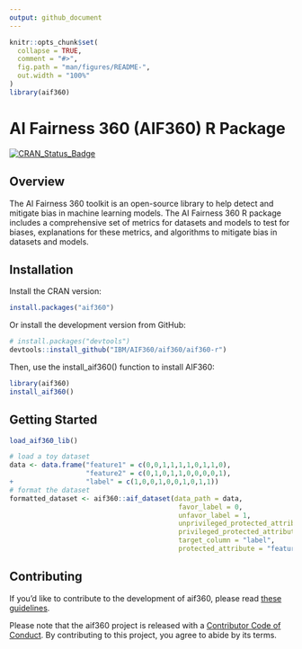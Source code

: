 ```yaml
---
output: github_document
---
```


<!-- README.md is generated from README.Rmd. Please edit that file -->

```r
knitr::opts_chunk$set(
  collapse = TRUE,
  comment = "#>",
  fig.path = "man/figures/README-",
  out.width = "100%"
)
library(aif360)
```

# AI Fairness 360 (AIF360) R Package 

<!-- badges: start -->
[![CRAN_Status_Badge](http://www.r-pkg.org/badges/version/aif360)](https://cran.r-project.org/package=aif360)
<!-- badges: end -->

## Overview

The AI Fairness 360 toolkit is an open-source library to help detect and mitigate bias in machine learning models. 
The AI Fairness 360 R package includes a comprehensive set of metrics for datasets and models to test for biases, explanations for these metrics, and algorithms to mitigate bias in datasets and models.

## Installation

Install the CRAN version:

```r
install.packages("aif360")
```

Or install the development version from GitHub:

``` r
# install.packages("devtools")
devtools::install_github("IBM/AIF360/aif360/aif360-r") 
```

Then, use the install_aif360() function to install AIF360:

``` r
library(aif360)
install_aif360()
``` 

## Getting Started

``` r
load_aif360_lib()
``` 

``` r
# load a toy dataset
data <- data.frame("feature1" = c(0,0,1,1,1,1,0,1,1,0), 
                   "feature2" = c(0,1,0,1,1,0,0,0,0,1),
+                  "label" = c(1,0,0,1,0,0,1,0,1,1))
# format the dataset
formatted_dataset <- aif360::aif_dataset(data_path = data, 
                                          favor_label = 0, 
                                          unfavor_label = 1, 
                                          unprivileged_protected_attribute = 0, 
                                          privileged_protected_attribute = 1, 
                                          target_column = "label", 
                                          protected_attribute = "feature1")

``` 

## Contributing

If you'd like to contribute to the development of aif360, please read [these guidelines](CONTRIBUTING.md).

Please note that the aif360 project is released with a [Contributor Code of Conduct](CODEOFCONDUCT.md). By contributing to this project, you agree to abide by its terms.


